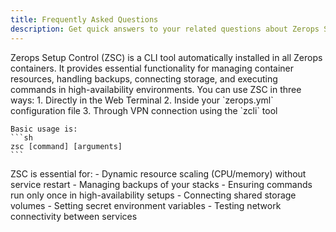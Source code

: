 ```yaml
---
title: Frequently Asked Questions
description: Get quick answers to your related questions about Zerops Setup Control(Zsc) from frequently asked questions by people at Zerops.
---
```



<FAQ>
  <FAQItem question="What is Zerops Setup Control(Zsc)?">
    Zerops Setup Control (ZSC) is a CLI tool automatically installed in all Zerops containers. It provides essential functionality for managing container resources, handling backups, connecting storage, and executing commands in high-availability environments.
  </FAQItem>

  <FAQItem question="How do I use Zsc?">
    You can use ZSC in three ways:
    1. Directly in the Web Terminal
    2. Inside your `zerops.yml` configuration file
    3. Through VPN connection using the `zcli` tool

    Basic usage is:
    ```sh
    zsc [command] [arguments]
    ```
  </FAQItem>

  <FAQItem question="Why do we need to use Zsc?">
    ZSC is essential for:
    - Dynamic resource scaling (CPU/memory) without service restart
    - Managing backups of your stacks
    - Ensuring commands run only once in high-availability setups
    - Connecting shared storage volumes
    - Setting secret environment variables
    - Testing network connectivity between services
  </FAQItem>
</FAQ>
